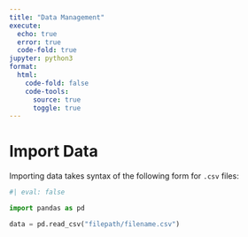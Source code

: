 ```yaml
---
title: "Data Management"
execute:
  echo: true
  error: true
  code-fold: true
jupyter: python3
format:
  html:
    code-fold: false
    code-tools:
      source: true
      toggle: true
---
```


# Import Data {#importData}

Importing data takes syntax of the following form for `.csv` files:

```python
#| eval: false

import pandas as pd

data = pd.read_csv("filepath/filename.csv")
```
